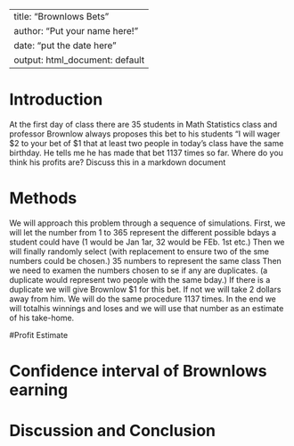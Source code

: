 ---
title: "Brownlows Bets"
author: "Put your name here!"
date: "put the date here"
output: html_document: default
 ---

<!-- We recommend you use git branches -- create a separate branch for each major section i.e. Introduction, Methods, Results, Inferential Results, and Discussion and Conclusions - leave the YAML block untouched until the final merge where you put in your own name !-->

# Introduction

<!--In this section you explain what you are trying to show.  Where did the data come from?  What is the research or other question you are trying to answer?!-->

 At the first day of class there are 35 students in Math Statistics class and professor Brownlow always proposes this bet to his students "I will wager $2 to your bet of $1 that at least two people in today's class have  the same birthday.  He tells me he has made that bet 1137 times so far. Where do you think his profits are? Discuss this in a markdown document

# Methods

<!--Decide on your methods:  In this section explain the approach you will take to attack the issue --- how will you decide on a likely estimate of professor Brownlow's earnings or losses after 1137 bets. Also explain how you construct a 95% confidence interval about your estimate of his winnings !-->

We will approach this problem through a sequence of simulations. First, we will let the number from 1 to 365 represent the different possible  bdays a student could have (1 would be Jan 1ar, 32 would be FEb. 1st etc.) Then we will finally randomly select (with replacement to ensure two of the sme numbers could be chosen.) 35 numbers to represent the same class Then we need to examen the numbers chosen to se if any are duplicates. (a duplicate would represent two people with the same bday.) If there is a duplicate we will give Brownlow $1 for this bet. If not we will take 2 dollars away from him. We will do the same procedure 1137 times. In the end we will totalhis winnings and loses and we will use that number as an estimate of his take-home.

#Profit Estimate

<!--Explain and display the results of your method of coming up with the estimate of professor Brownlows betting!-->


# Confidence interval of Brownlows earning

<!--Explain and display your method of coming up with a 95% confidence interval of  professor Brownlows-->


# Discussion and Conclusion

<!--Discussion and conclusion here.  If professor Brownlow is consistantly making or losing money how could he change his payout so that his profits center on zero?  Also discuss what size his class should be in order to have his current scheme balance at zero profit.!-->

